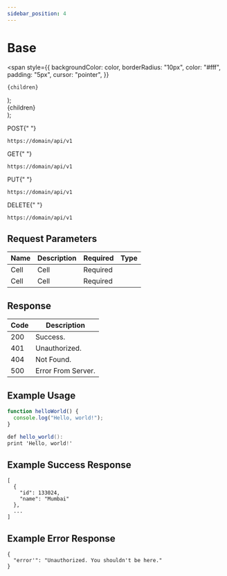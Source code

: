 ```yaml
---
sidebar_position: 4
---
```


# Base

  <span
    style={{
      backgroundColor: color,
      borderRadius: "10px",
      color: "#fff",
      padding: "5px",
      cursor: "pointer",
    }}
  >
    {children}
  </span>
);

  <div
    style={{
      display: "flex",
      justifyContent: "center",
      alignItems: "center",
    }}
  >
    <div
      style={{
        backgroundColor: color,
        borderRadius: "5px",
        height: "10px",
        width: "10px",
        color: color,
        marginRight: "5px",
      }}
    ></div> {children}
  </div>
);

<Highlight color="#25c2a0">POST</Highlight>{" "}

`https://domain/api/v1`

<Highlight color="#1877F2">GET</Highlight>{" "}

`https://domain/api/v1`

<Highlight color="#FFC300">PUT</Highlight>{" "}

`https://domain/api/v1`

<Highlight color="#EE4B2B">DELETE</Highlight>{" "}

`https://domain/api/v1`

## Request Parameters

| Name | Description | Required                                        | Type |
| ---- | ----------- | ----------------------------------------------- | ---- |
| Cell | Cell        | <Highlight color="#EE4B2B">Required</Highlight> |
| Cell | Cell        | <Highlight color="#EE4B2B">Required</Highlight> |

## Response

| Code                           | Description        |
| ------------------------------ | ------------------ |
| <Dot color="#25c2a0">200</Dot> | Success.           |
| <Dot color="#FFC300">401</Dot> | Unauthorized.      |
| <Dot color="#FFC300">404</Dot> | Not Found.         |
| <Dot color="#EE4B2B">500</Dot> | Error From Server. |

## Example Usage

<Tabs>
<TabItem value="js" label="JavaScript">

```js
function helloWorld() {
  console.log("Hello, world!");
}
```

</TabItem>
<TabItem value="c#" label=".Net">

```c#
def hello_world():
print 'Hello, world!'
```

</TabItem>

</Tabs>

## Example Success Response

```
[
  {
    "id": 133024,
    "name": "Mumbai"
  },
  ...
]
```

## Example Error Response

```
{
  "error'": "Unauthorized. You shouldn't be here."
}
```

